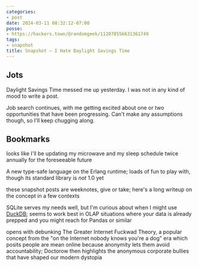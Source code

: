 ```yaml
---
categories:
- post
date: 2024-03-11 08:32:12-07:00
posse:
- https://hackers.town/@randomgeek/112078556631361749
tags:
- snapshot
title: Snapshot – I Hate Daylight Savings Time
---
```


## Jots

Daylight Savings Time messed me up yesterday. I was not in any kind of mood to write a post.

Job search continues, with me getting excited about one or two opportunities that have been progressing. Can't make any assumptions though, so I'll keep chugging along.

## Bookmarks

<Bookmark
  href="https://www.sleepfoundation.org/sleep-news/latest-updates-daylight-saving-time-legislation-change"
  title="Latest Updates: Daylight Saving Time in 2024">
looks like I'll be updating my microwave and my sleep schedule twice annually for the foreseeable future
</Bookmark>

<Bookmark
  href="https://gleam.run/news/gleam-version-1/"
  title="Gleam version 1 – Gleam">
A new type-safe language on the Erlang runtime; loads of fun to play with, though its standard library is *not* 1.0 yet
</Bookmark>

<Bookmark
  href="https://doingweeknotes.com"
  title="Doing weeknotes">
these snapshot posts are weeknotes, give or take; here's a long writeup on the concept in a few contexts
</Bookmark>

<Bookmark
  href="https://www.lukas-barth.net/blog/sqlite-duckdb-benchmark/"
  title="Benchmarking DuckDB vs SQLite for Simple Queries | Lukas Barth">
SQLite serves my needs well, but I'm curious about when I might use [DuckDB](https://duckdb.org); seems to work best in OLAP situations where your data is already prepped and you might reach for Pandas or similar
</Bookmark>

<Bookmark
  href="https://pluralistic.net/2024/03/04/greater-corporate-fuckward-theory/#counterintuit-ive"
  title="Pluralistic: The real problem with anonymity (04 Mar 2024) – Pluralistic: Daily links from Cory Doctorow">
opens with debunking The Greater Internet Fuckwad Theory, a popular concept from the "on the Internet nobody knows you're a dog" era which posits people are mean online because anonymity lets them avoid accountability; Doctorow then highlights the anonymous corporate bullies that have shaped our modern dystopia
</Bookmark>
